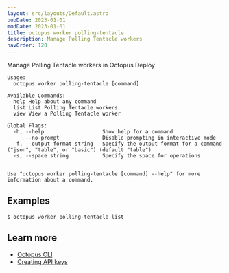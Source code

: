 ```yaml
---
layout: src/layouts/Default.astro
pubDate: 2023-01-01
modDate: 2023-01-01
title: octopus worker polling-tentacle
description: Manage Polling Tentacle workers
navOrder: 120
---
```


Manage Polling Tentacle workers in Octopus Deploy

```
Usage:
  octopus worker polling-tentacle [command]

Available Commands:
  help Help about any command
  list List Polling Tentacle workers
  view View a Polling Tentacle worker

Global Flags:
  -h, --help                   Show help for a command
      --no-prompt              Disable prompting in interactive mode
  -f, --output-format string   Specify the output format for a command ("json", "table", or "basic") (default "table")
  -s, --space string           Specify the space for operations


Use "octopus worker polling-tentacle [command] --help" for more information about a command.
```

## Examples

<SamplesInstance />

```
$ octopus worker polling-tentacle list
```

## Learn more

- [Octopus CLI](/docs/octopus-rest-api/cli)
- [Creating API keys](/docs/octopus-rest-api/how-to-create-an-api-key)